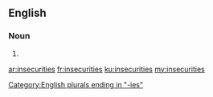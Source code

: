==English==

===Noun===
{{head|en|plural}}

# {{plural of|insecurity|lang=en|nocat=1}}

[[Category:English plurals ending in "-ies"]]

[[ar:insecurities]]
[[fr:insecurities]]
[[ku:insecurities]]
[[my:insecurities]]